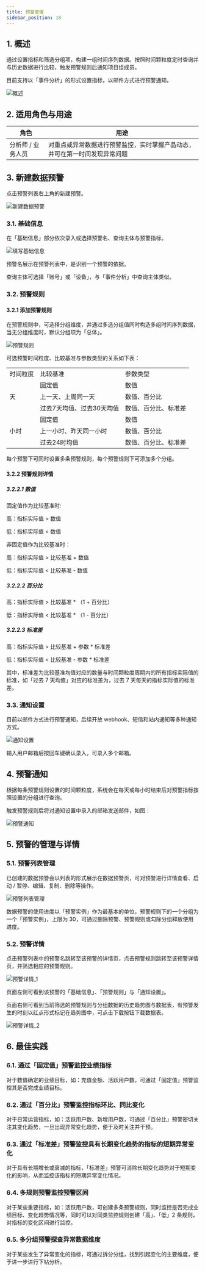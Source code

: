 ```yaml
---
title: 预警管理
sidebar_position: 18
---
```


## 1. 概述

通过设置指标和筛选分组项，构建一组时间序列数据。按照时间颗粒度定时查询并与历史数据进行比较，触发预警规则后通知项目组成员。

目前支持以「事件分析」的形式设置指标，以邮件方式进行预警通知。

![概述](/img/customEvent/alert_1.png)

## 2. 适用角色与用途

| 角色              | 用途                                                                       |
| ----------------- | -------------------------------------------------------------------------- |
| 分析师 / 业务人员 | 对重点或异常数据进行预警监控，实时掌握产品动态，并可在第一时间发现异常问题 |

## 3. 新建数据预警

点击预警列表右上角的新建预警。

![新建数据预警](/img/customEvent/alert_2.png)

### 3.1. 基础信息

在「基础信息」部分依次录入或选择预警名、查询主体与预警指标。

![填写基础信息](/img/customEvent/alert_3.png)

预警名展示在预警列表中，是识别一个预警的依据。

查询主体可选择「账号」或「设备」，与「事件分析」中查询主体类似。

### 3.2. 预警规则

#### 3.2.1 添加预警规则

在预警规则中，可选择分组维度，并通过多选分组值同时构造多组时间序列数据，当无分组维度时，默认分组项为「总体」。

![预警规则](/img/customEvent/alert_4.png)

可选预警时间粒度、比较基准与参数类型的关系如下表：

<table>
  <tr>
    <td>时间粒度</td>
    <td>比较基准</td>
    <td>参数类型</td>
  </tr>
  <tr>
    <td rowspan="3">天</td>
    <td>固定值</td>
    <td>数值</td>
  </tr>
  <tr>
    <td>上一天、上周同一天</td>
    <td>数值、百分比</td>
  </tr>
  <tr>
    <td>过去7天均值、过去30天均值</td>
    <td>数值、百分比、标准差</td>
  </tr>
  <tr>
    <td rowspan="3">小时</td>
    <td>固定值</td>
    <td>数值</td>
  </tr>
  <tr>
    <td>上一小时、昨天同一小时</td>
    <td>数值、百分比</td>
  </tr>
  <tr>
    <td>过去24时均值</td>
    <td>数值、百分比、标准差</td>
  </tr>
</table>

每个预警下可同时设置多条预警规则，每个预警规则下可添加多个分组。

#### 3.2.2 预警规则详情

##### 3.2.2.1 数值

固定值作为比较基准时:

高：指标实际值 > 数值

低：指标实际值 < 数值

非固定值作为比较基准时：

高：指标实际值 > 比较基准 + 数值

低：指标实际值 < 比较基准 - 数值

##### 3.2.2.2 百分比

高：指标实际值 > 比较基准 \* （1 + 百分比）

低：指标实际值 < 比较基准 \* （1 - 百分比）

##### 3.2.2.3 标准差

高：指标实际值 > 比较基准 + 参数 \* 标准差

低：指标实际值 < 比较基准 - 参数 \* 标准差

其中，标准差为比较基准均值对应的数量与时间颗粒度周期内的所有指标实际值的标准，如「过去 7 天均值」对应的标准差为，过去 7 天每天的指标实际值的标准差。

### 3.3. 通知设置

目前以邮件方式进行预警通知，后续开放 webhook、短信和站内通知等多种通知方式。

![通知设置](/img/customEvent/alert_5.png)

输入用户邮箱后按回车键确认录入，可录入多个邮箱。

## 4. 预警通知

根据每条预警规则设置的时间颗粒度，系统会在每天或每小时结束后对预警指标按照设置的分组进行查询。

触发预警规则后将对通知设置中录入的邮箱发送邮件，如图：

![预警通知](/img/customEvent/alert_6.png)

## 5. 预警的管理与详情

### 5.1. 预警列表管理

已创建的数据预警会以列表的形式展示在数据预警页，可对预警进行详情查看、启动 / 暂停、编辑、复制、删除等操作。

![预警列表管理](/img/customEvent/alert_7.png)

数据预警的使用进度以「预警实例」作为最基本的单位，预警规则下的一个分组为一个「预警实例」，上限为 30，可通过删除预警、预警规则或勾除分组释放使用进度。

### 5.2. 预警详情

点击预警列表中的预警名跳转至该预警的详情页，点击预警规则跳转至该预警详情页，并筛选相应的预警规则。

![预警详情_1](/img/customEvent/alert_8.png)

页面左侧可看到该预警的「基础信息」、「预警规则」与「通知设置」。

页面右侧可看到当前筛选的预警规则与分组数据的历史趋势图与数据表，有预警发生的时刻以红点形式标记在趋势图中，可点击下载按钮下载数据表。

![预警详情_2](/img/customEvent/alert_9.png)

## 6. 最佳实践

### 6.1. 通过「固定值」预警监控业绩指标

对于数值确定的业绩目标，如：充值金额、活跃用户数，可通过「固定值」预警监控其是否完成业绩目标。

### 6.2. 通过「百分比」预警监控指标环比、同比变化

对于日常运营指标，如：活跃用户数、新增用户数，可通过「百分比」预警密切关注其变化趋势，一旦出现异常变化趋势，便于及时关注并干预。

### 6.3. 通过「标准差」预警监控具有长期变化趋势的指标的短期异常变化

对于具有长期增长或衰减的指标，「标准差」预警可消除长期变化趋势对于短期变化的影响，从而监控该指标的短期异常变化情况。

### 6.4. 多规则预警监控预警区间

对于某些重要指标，如：活跃用户数，可创建多条预警规则，同时监控是否完成业绩目标、变化趋势情况等，同时可以对同类监控规则创建「高」、「低」2 条规则，对指标的变化区间进行监控。

### 6.5. 多分组预警探查异常数据维度

对于某些发生了异常变化的指标，可通过拆分分组，找到引起变化的主要维度，便于进一步进行下钻分析。
